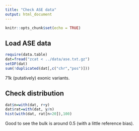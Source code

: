 ```yaml
---
title: "Check ASE data"
output: html_document
---
```


```r
knitr::opts_chunk$set(echo = TRUE)
```

## Load ASE data

```r
require(data.table)
dat=fread("zcat < ../data/ase.txt.gz")
setDF(dat)
sum(!duplicated(dat[,c("chr","pos")]))
```
71k (putatively) exonic variants. 

## Check distribution

```r
dat$n=with(dat, r+y)
dat$rat=with(dat, y/n)
hist(with(dat, rat[n>20]),100)
```
Good to see the bulk is around 0.5 (with a little reference bias). 
